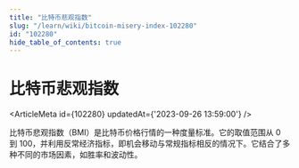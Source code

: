 ```yaml
---
title: "比特币悲观指数"
slug: "/learn/wiki/bitcoin-misery-index-102280"
id: "102280"
hide_table_of_contents: true
---
```



# 比特币悲观指数

<ArticleMeta id={102280} updatedAt={'2023-09-26 13:59:00'} />
<div className='border-solid border-b border-t-0 my-4 border-[var(--ifm-color-gray-300)]' />

比特币悲观指数（BMI）是比特币价格行情的一种度量标准。它的取值范围从 0 到 100，并利用反常经济指标，即机会移动与常规指标相反的情况下。它结合了多种不同的市场因素，如胜率和波动性。
